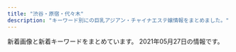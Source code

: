 ```yaml
---
title: "渋谷・原宿・代々木"
description: "キーワード別にの巨乳アジアン・チャイナエステ嬢情報をまとめました。"
---
```


新着画像と新着キーワードをまとめています。
2021年05月27日の情報です。

<DmmAffiliateIns />
<KeywordTable
  shops={
    [
    {
        "img_links": [
            "http://www.aixin.co.jp/images/costume/1.png",
            "http://www.aixin.co.jp/images/staff/yuzu/yuzu.jpg",
            "http://www.aixin.co.jp/images/wanted/wanted.png",
            "http://www.aixin.co.jp/images/costume/2.png",
            "http://www.aixin.co.jp/images/staff/akane/akane.png",
            "http://www.aixin.co.jp/images/staff/miya2/miya2.jpg",
            "http://www.aixin.co.jp/images/price/hirou.jpg",
            "http://www.aixin.co.jp/images/price/long.jpg",
            "http://www.aixin.co.jp/images/price/tokusen.jpg",
            "http://www.aixin.co.jp/images/staff/yuzu/2.jpg",
            "http://www.aixin.co.jp/images/staff/yui2/yui2.png",
            "http://www.aixin.co.jp/images/staff/jyujyu/1.jpg",
            "http://www.aixin.co.jp/images/staff/ayaka/ayaka.jpg",
            "http://www.aixin.co.jp/images/map/google.png",
            "http://www.aixin.co.jp/images/staff/ran/ran.png",
            "http://www.aixin.co.jp/images/staff/chiemi/chiemi.jpg",
            "http://www.aixin.co.jp/images/staff/mika2/2.png",
            "http://www.aixin.co.jp/images/top_pic/top2.jpg",
            "http://www.aixin.co.jp/images/staff/eri/eri.png",
            "http://www.aixin.co.jp/images/staff/jyujyu/jyujyu.jpg",
            "http://www.aixin.co.jp/images/top/top.jpg",
            "http://www.aixin.co.jp/images/costume/3.png",
            "http://www.aixin.co.jp/images/staff/sara/sara.jpg",
            "http://www.aixin.co.jp/images/staff/ruru2/ruru2.jpg",
            "http://www.aixin.co.jp/images/staff/mimi2/mimi2.png",
            "http://www.aixin.co.jp/images/costume/4.png",
            "http://www.aixin.co.jp/images/costume/6.png",
            "http://www.aixin.co.jp/images/staff/mina/2.jpg",
            "http://www.aixin.co.jp/images/staff/rara/rara.png",
            "http://www.aixin.co.jp/images/price/aroma.jpg",
            "http://www.aixin.co.jp/images/staff/ruri2/ruri2.png",
            "http://www.aixin.co.jp/images/staff/mika2/mika2.png",
            "http://www.aixin.co.jp/images/staff/koko/koko.png",
            "http://www.aixin.co.jp/images/staff/miki/2.jpg",
            "http://www.aixin.co.jp/images/costume/7.png",
            "http://www.aixin.co.jp/images/staff/sara/1.jpg",
            "http://www.aixin.co.jp/images/staff/ayaka/1.jpg",
            "http://www.aixin.co.jp/images/staff/aki/aki.png",
            "http://www.aixin.co.jp/images/staff/mirai/mirai.png",
            "http://www.aixin.co.jp/images/staff/miharu/miharu.png",
            "http://www.aixin.co.jp/images/staff/mika2/1.png",
            "http://www.aixin.co.jp/images/staff/miki/miki.jpg",
            "http://www.aixin.co.jp/images/staff/chiemi/1.jpg",
            "http://www.aixin.co.jp/images/staff/haruka2/haruka2.png"
        ],
        "url": "http://www.aixin.co.jp/",
        "name": "\u30a2\u30a4\u30b7\u30f3",
        "keywords": {},
        "station": "JR\u6e0b\u8c37\u99c5"
    },
    {
        "keywords": {
            "C": 2,
            "87": 6,
            "E": 4,
            "D": 8,
            "88": 2,
            "86": 6
        },
        "url": "http://angel.est.cm/",
        "station": "JR\u6e0b\u8c37\u99c5\u5bae\u76ca\u5742\u53e3",
        "name": "Angel",
        "img_links": [
            "http://angel.est.cm/photos/sites/23/2019/05/2019051010094748.jpg",
            "http://angel.est.cm/img/top.png",
            "http://angel.est.cm/img/r2.jpg",
            "http://angel.est.cm/photos/sites/23/2016/08/staff2.jpg",
            "http://angel.est.cm/img/r3.jpg",
            "http://angel.est.cm/photos/sites/23/2019/05/2019051010094797.jpg",
            "http://angel.est.cm/img/footer.png",
            "http://angel.est.cm/img/r1.jpg",
            "http://angel.est.cm/photos/sites/23/2019/05/2019051010094757.jpg",
            "http://angel.est.cm/img/r4.jpg",
            "http://angel.est.cm/photos/sites/23/2019/11/2019110102361631.jpg",
            "http://angel.est.cm/photos/sites/23/2018/10/2018100318475591.jpg",
            "http://angel.est.cm/photos/sites/23/2019/05/2019051010094759.jpg"
        ]
    },
    {
        "img_links": [
            "http://awaawa-fairy.work/sp/img/t-a.jpg",
            "http://awaawa-fairy.work/sp/img/botton.jpg",
            "http://awaawa-fairy.work/img/head.png",
            "http://awaawa-fairy.work/img/st29.png",
            "http://awaawa-fairy.work/img/nos.png",
            "http://awaawa-fairy.work/img/st17.png",
            "http://awaawa-fairy.work/sp/img/info.jpg",
            "http://awaawa-fairy.work/sp/img/sta26.png",
            "http://awaawa-fairy.work/sp/img/sta18.png",
            "http://awaawa-fairy.work/img/sta29.png",
            "http://awaawa-fairy.work/sp/img/tit.jpg",
            "http://awaawa-fairy.work/img/sta17.png",
            "http://awaawa-fairy.work/sp/img/p-15.png",
            "http://awaawa-fairy.work/sp/img/t-s.jpg",
            "http://awaawa-fairy.work/img/sta22.png",
            "http://awaawa-fairy.work/sp/img/line.jpg",
            "http://awaawa-fairy.work/sp/img/add.jpg",
            "http://awaawa-fairy.work/img/sta27.png",
            "http://awaawa-fairy.work/img/st15.png",
            "http://awaawa-fairy.work/sp/img/pc.jpg",
            "http://awaawa-fairy.work/sp/img/sta28.png",
            "http://awaawa-fairy.work/img/st017.png",
            "http://awaawa-fairy.work/img/sta26.png",
            "http://awaawa-fairy.work/img/st26.png",
            "http://awaawa-fairy.work/sp/img/sta29.png",
            "http://awaawa-fairy.work/sp/img/p-27.png",
            "http://awaawa-fairy.work/img/st018.png",
            "http://awaawa-fairy.work/img/st28.png",
            "http://awaawa-fairy.work/img/st4.png",
            "http://awaawa-fairy.work/sp/img/sta27.png",
            "http://awaawa-fairy.work/sp/img/mv.jpg",
            "http://awaawa-fairy.work/sp/img/tel.jpg",
            "http://awaawa-fairy.work/img/mo.png",
            "http://awaawa-fairy.work/img/sta18.png",
            "http://awaawa-fairy.work/img/st27.png",
            "http://awaawa-fairy.work/img/sta28.png",
            "http://awaawa-fairy.work/sp/img/sta15.png",
            "http://awaawa-fairy.work/sp/img/t-t.jpg",
            "http://awaawa-fairy.work/img/st22.png",
            "http://awaawa-fairy.work/sp/img/sys.jpg",
            "http://awaawa-fairy.work/img/bottom.png",
            "http://awaawa-fairy.work/sp/img/time.jpg",
            "http://awaawa-fairy.work/sp/img/sta17.png",
            "http://awaawa-fairy.work/sp/img/t-r.jpg",
            "http://awaawa-fairy.work/img/st18.png",
            "http://awaawa-fairy.work/sp/img/p-26.png",
            "http://awaawa-fairy.work/sp/img/t-o.jpg",
            "http://awaawa-fairy.work/img/sta15.png",
            "http://awaawa-fairy.work/sp/img/pic.jpg",
            "http://awaawa-fairy.work/sp/img/sta22.png",
            "http://awaawa-fairy.work/sp/img/p-29.png"
        ],
        "station": "JR\u6e0b\u8c37\u99c5\u897f\u53e3",
        "url": "http://awaawa-fairy.work/",
        "name": "\u6ce1\u6ce1\u30d5\u30a7\u30a2\u30ea\u30fc",
        "keywords": {
            "E": 2,
            "C": 17,
            "F": 1,
            "86": 3,
            "87": 5,
            "D": 4,
            "85": 4,
            "88": 5
        }
    },
    {
        "img_links": [
            "http://www.e-god.work/images/line.png",
            "http://www.e-god.work/images/int1.jpg",
            "http://www.e-god.work/images/int2.jpg",
            "http://www.e-god.work/images/tel.jpg",
            "http://www.e-god.work/img/koko1.jpg",
            "http://www.e-god.work/images/info.jpg",
            "http://www.e-god.work/images/2.jpg",
            "http://www.e-god.work/img/eri1.jpg",
            "http://www.e-god.work/images/sys2.jpg",
            "http://www.e-god.work/img/yuki1.jpg",
            "http://www.e-god.work/images/1.jpg",
            "http://www.e-god.work/images/4.jpg",
            "http://www.e-god.work/images/interior_t.jpg",
            "http://www.e-god.work/img/koko2.jpg",
            "http://www.e-god.work/images/head.jpg",
            "http://www.e-god.work/images/staff_t.jpg",
            "http://www.e-god.work/images/sys1.jpg",
            "http://www.e-god.work/images/ais.jpg",
            "http://www.e-god.work/images/news.jpg",
            "http://www.e-god.work/images/mobile.jpg",
            "http://www.e-god.work/img/zb.jpg"
        ],
        "keywords": {},
        "url": "http://www.e-god.work/",
        "station": "JR\u6e0b\u8c37\u99c5\u30cf\u30c1\u516c\u53e3",
        "name": "\u30b9\u30ef\u30f3"
    },
    {
        "station": "JR\u6e0b\u8c37\u99c5\u30cf\u30c1\u516c\u53e3",
        "name": "\u9ec4\u91d1\u6d77\u5cb8",
        "keywords": {
            "84": 58,
            "87": 14,
            "86": 14,
            "D": 16,
            "C": 60,
            "E": 7
        },
        "img_links": [
            "http://www.ogon.work/img/interior.jpg",
            "http://www.ogon.work/staff/aya2.jpg",
            "http://www.ogon.work/staff/ai3.jpg",
            "http://www.ogon.work/img/bana02.jpg",
            "http://www.ogon.work/staff/ai1.jpg",
            "http://www.ogon.work/staff/ayumi3.jpg",
            "http://www.ogon.work/img/icon/new.jpg",
            "http://www.ogon.work/staff/ai2.jpg",
            "http://www.ogon.work/staff/aya1.jpg",
            "http://www.ogon.work/staff/ayumi1.jpg",
            "http://www.ogon.work/img/contentsbottom.png",
            "http://www.ogon.work/img/bana03.jpg",
            "http://www.ogon.work/img/s/s_qa.png",
            "http://www.ogon.work/staff/ayumi2.jpg",
            "http://www.ogon.work/staff/momo1.jpg",
            "http://www.ogon.work/staff/yuki2.jpg",
            "http://www.ogon.work/staff/yuki1.jpg",
            "http://www.ogon.work/staff/aya3.jpg",
            "http://www.ogon.work/staff/hana1.jpg"
        ],
        "url": "http://www.ogon.work/"
    },
    {
        "name": "\u68ee\u306e\u9999",
        "keywords": {
            "83": 4,
            "85": 4,
            "86": 12,
            "D": 24,
            "87": 8,
            "C": 19
        },
        "url": "http://kokoronosato.tyo.cm/",
        "img_links": [
            "http://kokoronosato.tyo.cm/photos/sites/15/2020/08/2020082205443766.jpg",
            "http://kokoronosato.tyo.cm/photos/sites/15/2020/08/2020082203150030.jpg",
            "http://kokoronosato.tyo.cm/images/room2.jpg",
            "http://kokoronosato.tyo.cm/photos/sites/15/2019/07/2019072809470568.jpg",
            "http://kokoronosato.tyo.cm/link/esthelove88-31.jpg",
            "http://kokoronosato.tyo.cm/photos/sites/15/2019/07/2019072809450776.jpg",
            "http://kokoronosato.tyo.cm/images/themes/pink/no2.png",
            "http://kokoronosato.tyo.cm/images/themes/pink/mobile.jpg",
            "http://kokoronosato.tyo.cm/photos/sites/15/2020/08/2020082205444313.jpg",
            "http://kokoronosato.tyo.cm/photos/sites/15/2020/08/2020082203135850.jpg",
            "http://kokoronosato.tyo.cm/photos/sites/15/2020/08/2020082205444661.jpg",
            "http://kokoronosato.tyo.cm/images/themes/pink/s_link.png",
            "http://kokoronosato.tyo.cm/photos/sites/15/2019/07/2019072809465934.jpg",
            "http://kokoronosato.tyo.cm/images/themes/pink/s_staff.png",
            "http://kokoronosato.tyo.cm/images/themes/pink/no1.png",
            "http://kokoronosato.tyo.cm/images/themes/pink/s_newface.png",
            "http://kokoronosato.tyo.cm/link/e0016.jpg",
            "http://kokoronosato.tyo.cm/link/massage-de_88_31.jpg",
            "http://kokoronosato.tyo.cm/link/walker88.jpg",
            "http://menlog.net/link/menlog8831.jpg",
            "http://kokoronosato.tyo.cm/images/room1.jpg",
            "http://kokoronosato.tyo.cm/images/themes/pink/r3.jpg",
            "http://kokoronosato.tyo.cm/images/room3.jpg",
            "http://kokoronosato.tyo.cm/images/themes/pink/s_news.png",
            "http://kokoronosato.tyo.cm/link/88x31b.jpg",
            "http://kokoronosato.tyo.cm/images/themes/pink/line.png",
            "http://kokoronosato.tyo.cm/images/room4.jpg",
            "http://kokoronosato.tyo.cm/images/themes/pink/s_pickup.png",
            "http://kokoronosato.tyo.cm/link/8831.jpg",
            "http://kokoronosato.tyo.cm/images/themes/pink/s_ranking.png",
            "http://kokoronosato.tyo.cm/photos/sites/15/2019/07/2019072809445954.jpg"
        ],
        "station": "JR\u6e0b\u8c37\u99c5\u6771\u53e3"
    },
    {
        "img_links": [
            "http://www.kaede-es.club/images/staff/2/hana.jpg",
            "http://www.kaede-es.club/images/shop/DSC_0087-221x300.jpg",
            "http://www.kaede-es.club/psd/off32.jpg",
            "http://www.kaede-es.club/images/index-tiba_02.jpg",
            "http://www.kaede-es.club/images/index-tiba_13.jpg",
            "http://www.kaede-es.club/images/staff/6.jpg",
            "http://www.kaede-es.club/images/shop/DSC_0998-199x300.jpg",
            "http://www.kaede-es.club/css/2.jpeg",
            "http://www.kaede-es.club/images/staff/miki.jpg",
            "http://www.kaede-es.club/images/index-tiba_10.jpg",
            "http://www.kaede-es.club/images/shop/DSC_0086-300x199.jpg",
            "http://www.kaede-es.club/images/t-off-ico.jpg",
            "http://www.kaede-es.club/images/staff/4/yuyu2.jpg",
            "http://www.kaede-es.club/images/staff/mimi.jpg",
            "http://www.kaede-es.club/images/nav/nav-job.jpg",
            "http://www.kaede-es.club/images/index-tiba_09.jpg",
            "http://www.kaede-es.club/images/staff/neinei2.jpg",
            "http://www.kaede-es.club/images/index-tiba_04.jpg",
            "http://www.kaede-es.club/images/staff/4/sati.jpg",
            "http://www.kaede-es.club/images/nav/nav-staff.jpg",
            "http://www.kaede-es.club/images/nav/nav-sys.jpg",
            "http://www.kaede-es.club/images/staff/2/7.jpg",
            "http://www.kaede-es.club/psd/off2-1.jpg",
            "http://www.kaede-es.club/images/staff/2/riri.jpg",
            "http://www.kaede-es.club/images/staff/2/momo.jpg"
        ],
        "station": "JR\u4ee3\u3005\u6728\u99c5",
        "url": "http://www.kaede-es.club/",
        "keywords": {},
        "name": "\u6953"
    }
]
}
/>
<DmmAffiliateScript />
